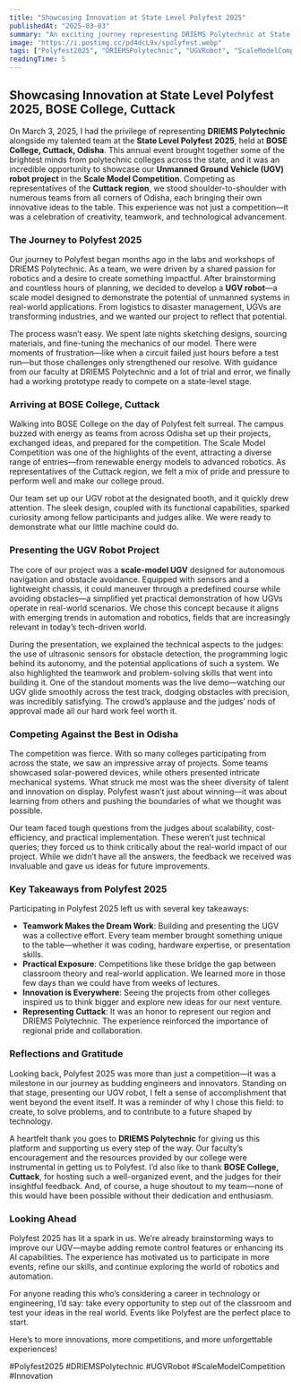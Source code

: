 ```yaml
---
title: "Showcasing Innovation at State Level Polyfest 2025"
publishedAt: "2025-03-03"
summary: "An exciting journey representing DRIEMS Polytechnic at State Level Polyfest 2025, where my team and I presented our UGV robot project in the Scale Model Competition at BOSE College, Cuttack."
image: "https://i.postimg.cc/pd4dcL9x/spolyfest.webp"
tags: ["Polyfest2025", "DRIEMSPolytechnic", "UGVRobot", "ScaleModelCompetition", "Innovation"]
readingTime: 5
---
```


## Showcasing Innovation at State Level Polyfest 2025, BOSE College, Cuttack

On March 3, 2025, I had the privilege of representing **DRIEMS Polytechnic** alongside my talented team at the **State Level Polyfest 2025**, held at **BOSE College, Cuttack, Odisha**. This annual event brought together some of the brightest minds from polytechnic colleges across the state, and it was an incredible opportunity to showcase our **Unmanned Ground Vehicle (UGV) robot project** in the **Scale Model Competition**. Competing as representatives of the **Cuttack region**, we stood shoulder-to-shoulder with numerous teams from all corners of Odisha, each bringing their own innovative ideas to the table. This experience was not just a competition—it was a celebration of creativity, teamwork, and technological advancement.

### The Journey to Polyfest 2025

Our journey to Polyfest began months ago in the labs and workshops of DRIEMS Polytechnic. As a team, we were driven by a shared passion for robotics and a desire to create something impactful. After brainstorming and countless hours of planning, we decided to develop a **UGV robot**—a scale model designed to demonstrate the potential of unmanned systems in real-world applications. From logistics to disaster management, UGVs are transforming industries, and we wanted our project to reflect that potential.

The process wasn’t easy. We spent late nights sketching designs, sourcing materials, and fine-tuning the mechanics of our model. There were moments of frustration—like when a circuit failed just hours before a test run—but those challenges only strengthened our resolve. With guidance from our faculty at DRIEMS Polytechnic and a lot of trial and error, we finally had a working prototype ready to compete on a state-level stage.

### Arriving at BOSE College, Cuttack

Walking into BOSE College on the day of Polyfest felt surreal. The campus buzzed with energy as teams from across Odisha set up their projects, exchanged ideas, and prepared for the competition. The Scale Model Competition was one of the highlights of the event, attracting a diverse range of entries—from renewable energy models to advanced robotics. As representatives of the Cuttack region, we felt a mix of pride and pressure to perform well and make our college proud.

Our team set up our UGV robot at the designated booth, and it quickly drew attention. The sleek design, coupled with its functional capabilities, sparked curiosity among fellow participants and judges alike. We were ready to demonstrate what our little machine could do.

### Presenting the UGV Robot Project

The core of our project was a **scale-model UGV** designed for autonomous navigation and obstacle avoidance. Equipped with sensors and a lightweight chassis, it could maneuver through a predefined course while avoiding obstacles—a simplified yet practical demonstration of how UGVs operate in real-world scenarios. We chose this concept because it aligns with emerging trends in automation and robotics, fields that are increasingly relevant in today’s tech-driven world.

During the presentation, we explained the technical aspects to the judges: the use of ultrasonic sensors for obstacle detection, the programming logic behind its autonomy, and the potential applications of such a system. We also highlighted the teamwork and problem-solving skills that went into building it. One of the standout moments was the live demo—watching our UGV glide smoothly across the test track, dodging obstacles with precision, was incredibly satisfying. The crowd’s applause and the judges’ nods of approval made all our hard work feel worth it.

### Competing Against the Best in Odisha

The competition was fierce. With so many colleges participating from across the state, we saw an impressive array of projects. Some teams showcased solar-powered devices, while others presented intricate mechanical systems. What struck me most was the sheer diversity of talent and innovation on display. Polyfest wasn’t just about winning—it was about learning from others and pushing the boundaries of what we thought was possible.

Our team faced tough questions from the judges about scalability, cost-efficiency, and practical implementation. These weren’t just technical queries; they forced us to think critically about the real-world impact of our project. While we didn’t have all the answers, the feedback we received was invaluable and gave us ideas for future improvements.

### Key Takeaways from Polyfest 2025

Participating in Polyfest 2025 left us with several key takeaways:

- **Teamwork Makes the Dream Work**: Building and presenting the UGV was a collective effort. Every team member brought something unique to the table—whether it was coding, hardware expertise, or presentation skills.
- **Practical Exposure**: Competitions like these bridge the gap between classroom theory and real-world application. We learned more in those few days than we could have from weeks of lectures.
- **Innovation is Everywhere**: Seeing the projects from other colleges inspired us to think bigger and explore new ideas for our next venture.
- **Representing Cuttack**: It was an honor to represent our region and DRIEMS Polytechnic. The experience reinforced the importance of regional pride and collaboration.

### Reflections and Gratitude

Looking back, Polyfest 2025 was more than just a competition—it was a milestone in our journey as budding engineers and innovators. Standing on that stage, presenting our UGV robot, I felt a sense of accomplishment that went beyond the event itself. It was a reminder of why I chose this field: to create, to solve problems, and to contribute to a future shaped by technology.

A heartfelt thank you goes to **DRIEMS Polytechnic** for giving us this platform and supporting us every step of the way. Our faculty’s encouragement and the resources provided by our college were instrumental in getting us to Polyfest. I’d also like to thank **BOSE College, Cuttack**, for hosting such a well-organized event, and the judges for their insightful feedback. And, of course, a huge shoutout to my team—none of this would have been possible without their dedication and enthusiasm.

### Looking Ahead

Polyfest 2025 has lit a spark in us. We’re already brainstorming ways to improve our UGV—maybe adding remote control features or enhancing its AI capabilities. The experience has motivated us to participate in more events, refine our skills, and continue exploring the world of robotics and automation.

For anyone reading this who’s considering a career in technology or engineering, I’d say: take every opportunity to step out of the classroom and test your ideas in the real world. Events like Polyfest are the perfect place to start.

Here’s to more innovations, more competitions, and more unforgettable experiences!

#Polyfest2025 #DRIEMSPolytechnic #UGVRobot #ScaleModelCompetition #Innovation